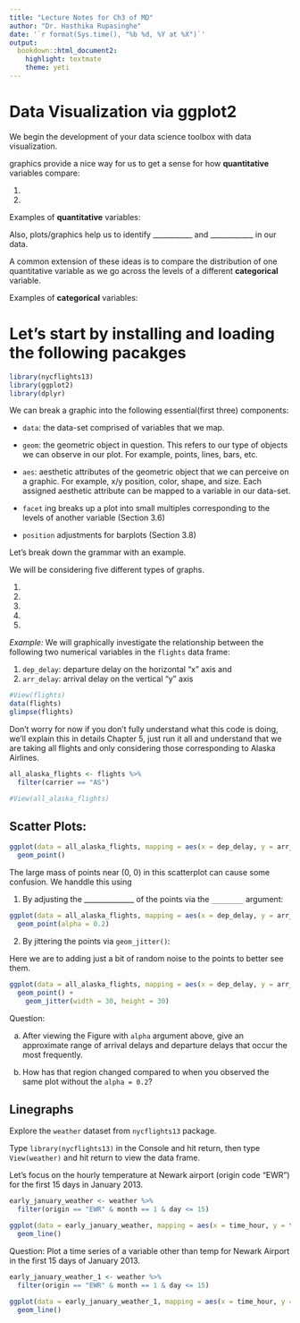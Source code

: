 ```yaml
---
title: "Lecture Notes for Ch3 of MD"
author: "Dr. Hasthika Rupasinghe"
date: '`r format(Sys.time(), "%b %d, %Y at %X")`'
output:
  bookdown::html_document2:
    highlight: textmate
    theme: yeti
---
```



# Data Visualization via ggplot2

We begin the development of your data science toolbox with data visualization. 

graphics provide a nice way for us to get a sense for how **quantitative** variables compare:

  1)  
  2) 

Examples of **quantitative** variables:

Also, plots/graphics help us to identify ___________ and ____________ in our data.

A common extension of these ideas is to compare the distribution of one quantitative variable  as we go across the levels of a different **categorical** variable.

Examples of **categorical** variables:

# Let's start by installing and loading the following pacakges

```r
library(nycflights13)
library(ggplot2)
library(dplyr)
```


We can break a graphic into the following essential(first three) components:

  * `data`: the data-set comprised of variables that we map.

  * `geom`: the geometric object in question. This refers to our type of objects we can observe in our plot. For example, points, lines, bars, etc.

  * `aes`: aesthetic attributes of the geometric object that we can perceive on a graphic. For example, x/y position, color, shape, and size. Each assigned aesthetic attribute can be mapped to a variable in our data-set.
  
  * `facet` ing breaks up a plot into small multiples corresponding to the levels of another variable (Section 3.6)
  
  * `position` adjustments for barplots (Section 3.8)

Let’s break down the grammar with an example.


We will be considering five different types of graphs. 

  1. 
  2. 
  3. 
  4. 
  5. 
  
*Example:* We will graphically investigate the relationship between the following two numerical variables in the `flights` data frame:

  1. `dep_delay`: departure delay on the horizontal “x” axis and
  2. `arr_delay`: arrival delay on the vertical “y” axis

```r
#View(flights)
data(flights)
glimpse(flights)
```

Don’t worry for now if you don’t fully understand what this code is doing, we’ll explain this in details Chapter 5, just run it all and understand that we are taking all flights and only considering those corresponding to Alaska Airlines.

```r
all_alaska_flights <- flights %>% 
  filter(carrier == "AS")


```

```r
#View(all_alaska_flights)

```
  
## Scatter Plots:

```r
ggplot(data = all_alaska_flights, mapping = aes(x = dep_delay, y = arr_delay)) + 
  geom_point() 
```

The large mass of points near (0, 0) in this scatterplot can cause some confusion. We handdle this using

  1. By adjusting the ______________ of the points via the `________` argument:
  
```r
ggplot(data = all_alaska_flights, mapping = aes(x = dep_delay, y = arr_delay)) + 
  geom_point(alpha = 0.2) 
```
  
  2. By jittering the points via `geom_jitter()`:
  
  Here we are to adding just a bit of random noise to the points to better see them.
  
```r
ggplot(data = all_alaska_flights, mapping = aes(x = dep_delay, y = arr_delay)) + 
  geom_point() +
    geom_jitter(width = 30, height = 30)
```  
  
Question: 

  a. After viewing the Figure with `alpha` argument above, give an approximate range of arrival delays and departure delays that occur the most frequently. 
  
  
  b. How has that region changed compared to when you observed the same plot without the `alpha = 0.2`?


## Linegraphs

Explore the `weather` dataset from `nycflights13` package.

Type `library(nycflights13)` in the Console and hit return, then type `View(weather)` and hit return to view the data frame.

Let’s focus on the hourly temperature at Newark airport (origin code “EWR”) for the first 15 days in January 2013. 

```r

early_january_weather <- weather %>% 
  filter(origin == "EWR" & month == 1 & day <= 15)

```


```r
ggplot(data = early_january_weather, mapping = aes(x = time_hour, y = temp)) +
  geom_line()
```

Question: Plot a time series of a variable other than temp for Newark Airport in the first 15 days of January 2013.


```r

early_january_weather_1 <- weather %>% 
  filter(origin == "EWR" & month == 1 & day <= 15)

```

```r
ggplot(data = early_january_weather_1, mapping = aes(x = time_hour, y = humid)) +
  geom_line()
```









